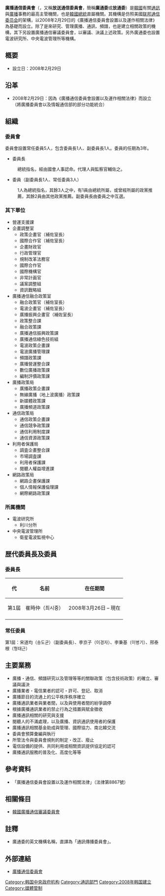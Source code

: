 {{unreferenced|time=2020-06-05T11:53:47+00:00}}
{{Expand Korean}}
{{noteTA
|G1=IT
}}
{{Infobox Government agency
|agency_name=廣播通信委員會
|nativename= {{lang|ko|방송통신위원회}}{{ko}}
|nativename_r=Korea Communications Commission{{en}}
|logo= Emblem of the Korea Communications Commission (Korean).svg
|logo_width= 150px
|logo_caption=  
|preceding1=
|formed= 2008年2月29日
|jurisdiction= {{ROK}}
|headquarters= [[韩国|韩国]][[果川市|果川市]]官門路 47
|parent_agency=[[韓國總統|韓國總統]]
|chief1= 韓相赫
|chief1_title= 委員長
|chief2_name=  
|chief2_position=  
|chief3_name= 
|chief3_position=
|child1_agency= 
|website= [https://web.archive.org/web/20110131143759/http://www.kcc.go.kr/ 委員會官网]
}}
'''廣播通信委員會'''（{{kor|방송통신위원회|放送通信委員會|Bangsong Tongsin Wiwonhoe|f=y|名=南}}，又稱'''放送通信委員會'''，簡稱'''廣通委'''或'''放通委'''）是[[韓國|韓國]]有關[[通訊|通訊]]與[[廣播|廣播]]事務的最高主管機關，也是[[韓國總統|韓國總統]]直屬機關。其機構是仿照美國[[联邦通信委员会|联邦通信委员会]]的架構，以2008年2月29日的《廣播通信委員會設置以及運作相關法律》為基礎而設立{{ref|1}}。除了是來研究、管理廣播、通訊、頻譜，也是建立相關政策的機構，其下另設置廣播通信審議委員會，以審議、決議上述政策。另外廣通委也設置電波研究所、中央電波管理所等機構。

== 概要 ==
* 設立日：2008年2月29日

== 沿革 ==
* 2008年2月29日：因為《廣播通信委員會設置以及運作相關法律》而設立（將廣播委員會以及情報通信部的部分功能統合）

== 組織 ==
=== 委員會 ===
委員會設置常任委員5人，包含委員長1人、副委員長1人。委員的任期為3年。

*委員長
:總統指名，經由國會人事認命。代理人與監察官輔佐之。

*委員（副委員長1人、常任委員3人）
:1人為總統指名，其餘3人之中，有1員由總統所屬，或曾經所屬的政黨推薦，其餘2員由其他政黨推薦。副委員長由委員之中互選。

=== 其下單位 ===
*營運支援課
*企畫調整室
**政策企畫官（補佐室長）
**國際合作官（補佐室長）
**企畫財政官
**行政管理官
**規制改革法務官
**國際合作官
**國際機構官
**非常計画官
**議案調整組
**資訊戰略組
*廣播通信融合政策室
**融合政策官（補佐室長）
**電波企畫官（補佐室長）
**廣播振興企畫官（補佐室長）
**政策整合課
**融合政策課
**廣播通信振興政策課
**廣播通信綠色技術組
**電波政策企畫課
**電波廣播管理課
**頻譜政策課
**廣播營運整合課
**數位廣播政策課
**編制評價政策課
*廣播政策局
**廣播政策企畫課
**無線廣播（地上波廣播）政策課
**新媒體政策課
**廣播頻道政策課
*通信政策局
**通信政策企畫課
**通信競争政策課
**通信利用制度課
**通信資源政策課
*利用者保護局
**調査企畫整合課
**市場調査課
**利用者保護課
**閱聽人權益增進課
*網路政策局
**網路企畫保護課
**個人情報保護倫理課
**網際網路政策課

=== 所属機関 ===
*電波研究所
**利川分所
*中央電波管理所
**衛星電波監視中心

== 歴代委員長及委員 ==
=== 委員長 ===
{| class="wikitable"
!代!!名前!!在任期間
|-
|第1屆||崔時仲（최시중）||2008年3月26日 – 現在
|-
|}

=== 常任委員 ===
第1屆：宋道均（송도균）（副委員長）、李京子（이경자）、李秉基（이병기）、邢泰根（형태근）

== 主要業務 ==
* 廣播・通信、頻譜研究以及管理等等的關聯政策（包含技術政策）的確立、審議與議決
* 廣播業者・電信業者的認可・許可、登記、取消
* 廣播節目的流通上的公平秩序秩序確立
* 廣播通訊業者與業者間，以及與使用者間的紛爭調停
* 根據廣播通訊業者的禁止行為之措置與賦金徵收
* 廣播通訊相關的研究與支援
* 閱聽人的不滿處理，以及廣播、資訊通訊使用者的保護
* 廣播通訊相關基金助成與管理、國際協力、南北韓交流
* 委員會預算彙編與執行
* 所管法令與委員會規則的制定・改正、廢止
* 電信設備的提供、共同利用或相關資訊提供協定的認可
* 廣播通訊服務的普及化、高度化等等

== 參考資料 ==
* 「廣播通信委員會設置以及運作相關法律」（法律第8867號）
==相關條目==
*[[韓國廣播通信審議委員會|韓國廣播通信審議委員會]]

== 註釋 ==
*{{note|1}}廣通委的英文機構名稱，直譯為「通訊傳播委員會」。

== 外部連結 ==
* [https://web.archive.org/web/20110131143759/http://www.kcc.go.kr/ 廣播通信委員會]{{ko}}{{en}}

{{韩国中央行政机关}}

[[Category:韩国中央政府机构|Category:韩国中央政府机构]]
[[Category:通訊部門|Category:通訊部門]]
[[Category:2008年韩国建立|Category:2008年韩国建立]]
[[Category:媒體管制|Category:媒體管制]]